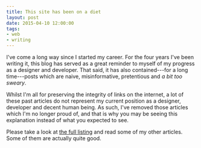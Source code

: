 ```yaml
---
title: This site has been on a diet
layout: post
date: 2015-04-10 12:00:00
tags:
- web
- writing
---
```


I've come a long way since I started my career. For the four years I've been writing it, this blog has served as a great reminder to myself of my progress as a designer and developer. That said, it has also contained---for a long time---posts which are naive, misinformative, pretentious and *a bit too sweary*.

Whilst I'm all for preserving the integrity of links on the internet, a lot of these past articles do not represent my current position as a designer, developer and decent human being. As such, I've removed those articles which I'm no longer proud of, and that is why you may be seeing this explanation instead of what you expected to see.

Please take a look at [the full listing](/writing) and read some of my other articles. Some of them are actually quite good.
